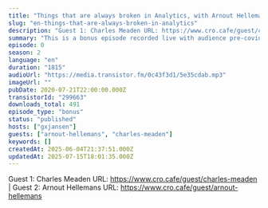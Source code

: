 ```yaml
---
title: "Things that are always broken in Analytics, with Arnout Hellemans & Charles Meaden"
slug: "en-things-that-are-always-broken-in-analytics"
description: "Guest 1: Charles Meaden URL: https://www.cro.cafe/guest/charles-meaden | Guest 2: Arnout Hellemans URL: https://www.cro.cafe/guest/arnout-hellemans"
summary: "This is a bonus episode recorded live with audience pre-covid-19 at the Conversion Hotel conference in November 2019 on the island of Texel in The Netherlands."
episode: 0
season: 2
language: "en"
duration: "1815"
audioUrl: "https://media.transistor.fm/0c43f3d1/5e35cdab.mp3"
imageUrl: ""
pubDate: 2020-07-21T22:00:00.000Z
transistorId: "299663"
downloads_total: 491
episode_type: "bonus"
status: "published"
hosts: ["gxjansen"]
guests: ["arnout-hellemans", "charles-meaden"]
keywords: []
createdAt: 2025-06-04T21:37:51.000Z
updatedAt: 2025-07-15T18:01:35.000Z
---
```


Guest 1: Charles Meaden URL: https://www.cro.cafe/guest/charles-meaden | Guest 2: Arnout Hellemans URL: https://www.cro.cafe/guest/arnout-hellemans

